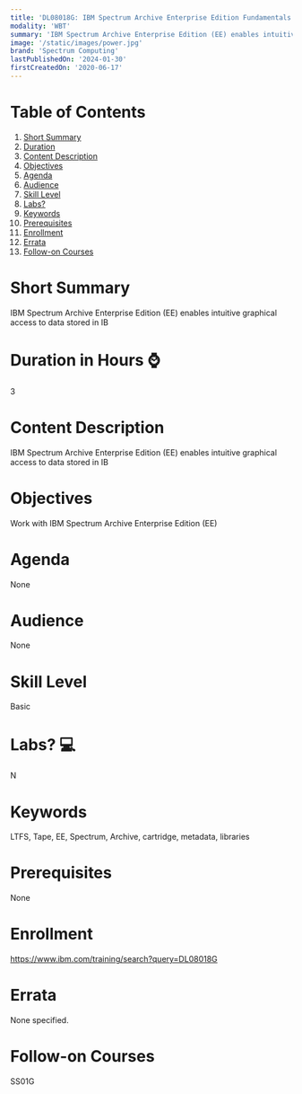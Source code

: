 ```yaml
---
title: 'DL08018G: IBM Spectrum Archive Enterprise Edition Fundamentals & Lab Access'
modality: 'WBT'
summary: 'IBM Spectrum Archive Enterprise Edition (EE) enables intuitive graphical access to data stored in IB'
image: '/static/images/power.jpg'
brand: 'Spectrum Computing'
lastPublishedOn: '2024-01-30'
firstCreatedOn: '2020-06-17'
---
```

# Table of Contents
1.  [Short Summary](#short-summary)
2.  [Duration](#duration-in-hours-)
3.  [Content Description](#content-description)
4.  [Objectives](#objectives)
5.  [Agenda](#agenda)
6.  [Audience](#audience)
7.  [Skill Level](#skill-level)
8.  [Labs?](#labs-)
9.  [Keywords](#keywords)
10. [Prerequisites](#prerequisites)
11. [Enrollment](#enrollment)
12. [Errata](#errata)
13. [Follow-on Courses](#follow-on-courses)

# Short Summary
IBM Spectrum Archive Enterprise Edition (EE) enables intuitive graphical access to data stored in IB

# Duration in Hours ⌚
3

# Content Description
IBM Spectrum Archive Enterprise Edition (EE) enables intuitive graphical access to data stored in IB

# Objectives
Work with IBM Spectrum Archive Enterprise Edition (EE)



# Agenda
None

# Audience
None

# Skill Level
Basic

# Labs? 💻
N

# Keywords
LTFS, Tape, EE, Spectrum, Archive, cartridge, metadata, libraries

# Prerequisites
None

# Enrollment
https://www.ibm.com/training/search?query=DL08018G

# Errata
None specified.

# Follow-on Courses
SS01G

